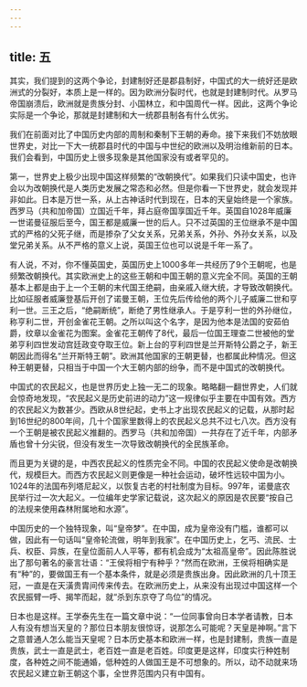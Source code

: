 ```yaml
---
---
---
```

title: 五
---



其实，我们提到的这两个争论，封建制好还是郡县制好，中国式的大一统好还是欧洲式的分裂好，本质上是一样的。因为欧洲分裂时代，也就是封建制时代。从罗马帝国崩溃后，欧洲就是贵族分封、小国林立，和中国周代一样。因此，这两个争论实际是一个争论，那就是封建制和大一统郡县制各有什么优劣。

我们在前面对比了中国历史内部的周制和秦制下王朝的寿命。接下来我们不妨放眼世界史，对比一下大一统郡县时代的中国与中世纪的欧洲以及明治维新前的日本。我们会看到，中国历史上很多现象是其他国家没有或者罕见的。

第一，世界史上极少出现中国这样频繁的“改朝换代”。如果我们只读中国史，也许会以为改朝换代是人类历史发展之常态和必然。但是你看一下世界史，就会发现并非如此。日本是万世一系，从上古神话时代到现在，日本的天皇始终是一个家族。西罗马（共和加帝国）立国近千年，拜占庭帝国享国近千年。英国自1028年威廉一世诺曼征服后至今，国王都是威廉一世的后人。只不过英国的王位继承不是中国式的严格的父死子继，而是掺杂了父女关系，兄弟关系，外孙、外孙女关系，以及堂兄弟关系。从不严格的意义上说，英国王位也可以说是千年一系了。

有人说，不对，你不懂英国史，英国历史上1000多年一共经历了9个王朝呢，也是频繁改朝换代。其实欧洲史上的这些王朝和中国王朝的意义完全不同。英国的王朝基本上都是由于上一个王朝的末代国王绝嗣，由亲戚入继大统，才导致改朝换代。比如征服者威廉登基后开创了诺曼王朝，王位先后传给他的两个儿子威廉二世和亨利一世。三王之后，“绝嗣断统”，断绝了男性继承人。于是亨利一世的外孙继位，称亨利二世，开创金雀花王朝。之所以叫这个名字，是因为他本是法国的安茹伯爵，纹章以金雀花为图案。金雀花王朝传了8代，最后一位国王理查二世被他的堂弟亨利四世发动宫廷政变夺取王位。新上台的亨利四世是兰开斯特公爵之子，新王朝因此而得名“兰开斯特王朝”。欧洲其他国家的王朝更替，也都属此种情况。但这种王朝更替，只相当于中国一个大王朝内部的纷争，而不是中国式的改朝换代。

中国式的农民起义，也是世界历史上独一无二的现象。略略翻一翻世界史，人们就会惊奇地发现，“农民起义是历史前进的动力”这一规律似乎主要在中国有效。西方的农民起义为数甚少。西欧从8世纪起，史书上才出现农民起义的记载，从那时起到16世纪的800年间，几十个国家里数得上的农民起义总共不过七八次。西方没有一个王朝是被农民起义推翻的。西罗马（共和加帝国）一共存在了近千年，内部矛盾也曾十分尖锐，但没有发生一次导致改朝换代的全民族革命。

而且更为关键的是，中西农民起义的性质完全不同。中国的农民起义使命是改朝换代，规模巨大。而西方农民起义则更像是一种社会运动，破坏性远较中国为小。1024年的法国布列塔尼起义，以恢复古老的村社制度为目标。997年，诺曼底农民举行过一次大起义。一位编年史学家记载说，这次起义的原因是农民要“按自己的法规来使用森林附属地和水源”。

中国历史的一个独特现象，叫“皇帝梦”。在中国，成为皇帝没有门槛，谁都可以做，因此有一句话叫“皇帝轮流做，明年到我家”。在中国历史上，乞丐、流民、士兵、权臣、异族，在皇位面前人人平等，都有机会成为“太祖高皇帝”。因此陈胜说出了那句著名的豪言壮语：“王侯将相宁有种乎？”然而在欧洲，王侯将相确实是有“种”的，要做国王有一个基本条件，就是必须是贵族出身。因此欧洲的几十顶王冠，一直是在天潢贵胄间传来传去。在欧洲历史上，从来没有出现过中国这样一个农民振臂一呼、揭竿而起，就“杀到东京夺了鸟位”的情况。

日本也是这样。王学泰先生在一篇文章中说：“一位同事曾向日本学者请教，日本人有没有想当天皇的？那位日本朋友很惊讶，说那怎么可能呢？天皇是神啊。”言下之意普通人怎么能当天皇呢？日本历史基本和欧洲一样，也是封建制，贵族一直是贵族，武士一直是武士，老百姓一直是老百姓。印度更是这样，印度实行种姓制度，各种姓之间不能通婚，低种姓的人做国王是不可想象的。所以，动不动就来场农民起义建立新王朝这个事，全世界范围内只有中国有。